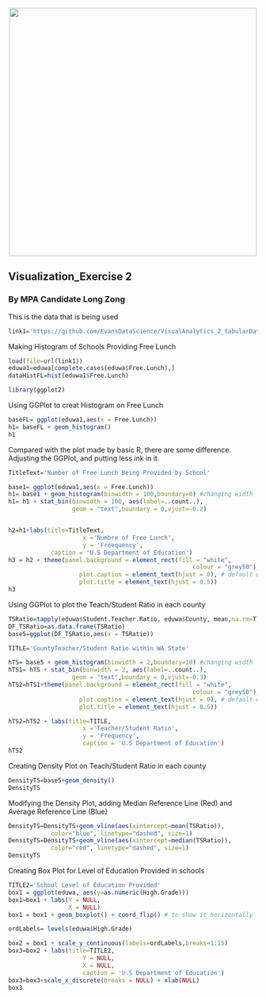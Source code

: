 <br> 
<center><img src="http://i.imgur.com/sSaOozN.png" width="500"></center>

## Visualization_Exercise 2

### By MPA Candidate  Long Zong

This is the data that is being used

```r
link1='https://github.com/EvansDataScience/VisualAnalytics_2_tabularData/raw/master/data/eduwa.rda'
```



Making Histogram of Schools Providing Free Lunch

```r
load(file=url(link1))
eduwa1=eduwa[complete.cases(eduwa$Free.Lunch),]
dataHistFL=hist(eduwa1$Free.Lunch)
```
```r
library(ggplot2)
```

Using GGPlot to creat Histogram on Free Lunch
```r
baseFL= ggplot(eduwa1,aes(x = Free.Lunch))  
h1= baseFL + geom_histogram()
h1 
```





Compared with the plot made by basic R, there are some difference. Adjusting the GGPlot, and putting less ink in it.






```r
TitleText='Number of Free Lunch Being Provided by School'

base1= ggplot(eduwa1,aes(x = Free.Lunch))  
h1= base1 + geom_histogram(binwidth = 100,boundary=0) #changing width
h1= h1 + stat_bin(binwidth = 100, aes(label=..count..), 
                  geom = "text",boundary = 0,vjust=-0.2)


h2=h1+labs(title=TitleText,
                     x ='Numbre of Free Lunch', 
                     y = 'Freequency',
            caption = 'U.S Department of Education')
h3 = h2 + theme(panel.background = element_rect(fill = "white",
                                                    colour = "grey50"),
                    plot.caption = element_text(hjust = 0), # default was 1
                    plot.title = element_text(hjust = 0.5))
h3
```












Using GGPlot to plot the Teach/Student Ratio in each county







```r
TSRatio=tapply(eduwa$Student.Teacher.Ratio, eduwa$County, mean,na.rm=T)
DF_TSRatio=as.data.frame(TSRatio)
base5=ggplot(DF_TSRatio,aes(x = TSRatio))  

TITLE='CountyTeacher/Student Ratio within WA State'

hTS= base5 + geom_histogram(binwidth = 2,boundary=10) #changing width
hTS1= hTS + stat_bin(binwidth = 2, aes(label=..count..), 
                  geom = "text",boundary = 0,vjust=-0.3)
hTS2=hTS1+theme(panel.background = element_rect(fill = "white",
                                                    colour = "grey50"),
                    plot.caption = element_text(hjust = 0), # default was 1
                    plot.title = element_text(hjust = 0.5))

hTS2=hTS2 + labs(title=TITLE,
                     x ='Teacher/Student Ratio', 
                     y = 'Frequency',
                     caption = 'U.S Department of Education')
hTS2
```


Creating Density Plot on Teach/Student Ratio in each county


```r
DensityTS=base5+geom_density()
DensityTS
```

Modifying the Density Plot, adding Median Reference Line (Red) and Average Reference Line (Blue)

```r
DensityTS=DensityTS+geom_vline(aes(xintercept=mean(TSRatio)),
            color="blue", linetype="dashed", size=1)
DensityTS=DensityTS+geom_vline(aes(xintercept=median(TSRatio)),
            color="red", linetype="dashed", size=1)
DensityTS
```
Creating Box Plot for Level of Education Provided in schools

```r
TITLE2='School Level of Education Provided'
box1 = ggplot(eduwa, aes(y=as.numeric(High.Grade))) 
box1=box1 + labs(Y = NULL, 
                 X = NULL)
box1 = box1 + geom_boxplot() + coord_flip() # to show it horizontally

ordLabels= levels(eduwa$High.Grade)

box2 = box1 + scale_y_continuous(labels=ordLabels,breaks=1:15)
box3=box2 + labs(title=TITLE2,
                     Y = NULL, 
                     X = NULL,
                     caption = 'U.S Department of Education')
box3=box3+scale_x_discrete(breaks = NULL) + xlab(NULL)
box3
```



